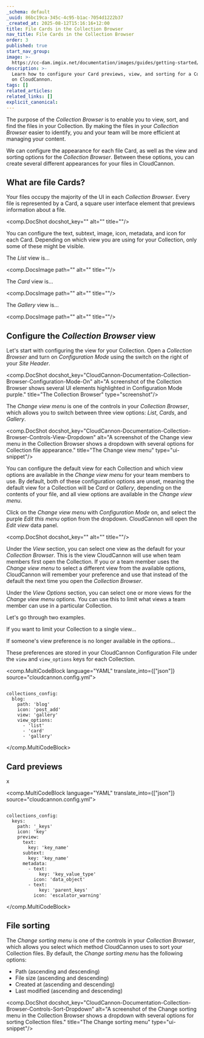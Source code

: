 ```yaml
---
_schema: default
_uuid: 86bc19ca-345c-4c95-b1ac-7054d1222b37
_created_at: 2025-08-12T15:16:16+12:00
title: File Cards in the Collection Browser
nav_title: File Cards in the Collection Browser
order: 3
published: true
start_nav_group:
image: >-
  https://cc-dam.imgix.net/documentation/images/guides/getting-started/guide-thumbnails/CloudCannon-Getting-Started-Thumbnail-Universal.png
description: >-
  Learn how to configure your Card previews, view, and sorting for a Collection
  on CloudCannon.
tags: []
related_articles:
related_links: []
explicit_canonical:
---
```

The purpose of the *Collection Browser* is to enable you to view, sort, and find the files in your Collection. By making the files in your *Collection Browser* easier to identify, you and your team will be more efficient at managing your content.

We can configure the appearance for each file Card, as well as the view and sorting options for the *Collection Browser*. Between these options, you can create several different appearances for your files in CloudCannon.

## What are file Cards?

Your files occupy the majority of the UI in each *Collection Browser*. Every file is represented by a Card, a square user interface element that previews information about a file.

<comp.DocShot docshot_key="" alt="" title=""/>

You can configure the text, subtext, image, icon, metadata, and icon for each Card. Depending on which view you are using for your Collection, only some of these might be visible.

The *List* view is...

<comp.DocsImage path="" alt="" title=""/>

The *Card* view is...

<comp.DocsImage path="" alt="" title=""/>

The *Gallery* view is...

<comp.DocsImage path="" alt="" title=""/>

## Configure the *Collection Browser* view

Let's start with configuring the view for your Collection. Open a *Collection Browser* and turn on *Configuration Mode* using the switch on the right of your *Site Header*.

<comp.DocShot docshot_key="CloudCannon-Documentation-Collection-Browser-Configuration-Mode-On" alt="A screenshot of the Collection Browser shows several UI elements highlighted in Configuration Mode purple." title="The Collection Browser" type="screenshot"/>

The *Change view menu* is one of the controls in your *Collection Browser*, which allows you to switch between three view options: *List*, *Cards*, and *Gallery*.

<comp.DocShot docshot_key="CloudCannon-Documentation-Collection-Browser-Controls-View-Dropdown" alt="A screenshot of the Change view menu in the Collection Browser shows a dropdown with several options for Collection file appearance." title="The Change view menu" type="ui-snippet"/>

You can configure the default view for each Collection and which view options are available in the *Change view menu* for your team members to use. By default, both of these configuration options are unset, meaning the default view for a Collection will be *Card* or *Gallery*, depending on the contents of your file, and all view options are available in the *Change view menu*.

Click on the *Change view menu* with *Configuration Mode* on, and select the purple *Edit this menu* option from the dropdown. CloudCannon will open the *Edit view* data panel.

<comp.DocShot docshot_key="" alt="" title=""/>

Under the *View* section, you can select one view as the default for your *Collection Browser*. This is the view CloudCannon will use when team members first open the Collection. If you or a team member uses the *Change view menu* to select a different view from the available options, CloudCannon will remember your preference and use that instead of the default the next time you open the *Collection Browser*.

Under the *View Options* section, you can select one or more views for the *Change view menu* options. You can use this to limit what views a team member can use in a particular Collection.

Let's go through two examples.

If you want to limit your Collection to a single view...

If someone's view preference is no longer available in the options...

These preferences are stored in your CloudCannon Configuration File under the `view` and `view_options` keys for each Collection.

<comp.MultiCodeBlock language="YAML" translate_into={["json"]} source="cloudcannon.config.yml">
``````````

collections_config:
  blog:
    path: 'blog'
    icon: 'post_add'
    view: 'gallery'
    view_options:
      - 'list'
      - 'card'
      - 'gallery'

``````````
</comp.MultiCodeBlock>

## Card previews

x

<comp.MultiCodeBlock language="YAML" translate_into={["json"]} source="cloudcannon.config.yml">
``````````

collections_config:
  keys:
    path: '_keys'
    icon: 'key'
    preview:
      text:
        key: 'key_name'
      subtext:
        key: 'key_name'
      metadata:
        - text:
            key: 'key_value_type'
          icon: 'data_object'
        - text:
            key: 'parent_keys'
          icon: 'escalator_warning'

``````````
</comp.MultiCodeBlock>

## File sorting

The *Change sorting menu* is one of the controls in your *Collection Browser*, which allows you select which method CloudCannon uses to sort your Collection files. By default, the *Change sorting menu* has the following options:

* Path (ascending and descending)
* File size (ascending and descending)
* Created at (ascending and descending)
* Last modified (ascending and descending)

<comp.DocShot docshot_key="CloudCannon-Documentation-Collection-Browser-Controls-Sort-Dropdown" alt="A screenshot of the Change sorting menu in the Collection Browser shows a dropdown with several options for sorting Collection files." title="The Change sorting menu" type="ui-snippet"/>

&nbsp;